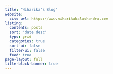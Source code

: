```yaml
---
title: "Niharika's Blog"
website: 
  site-url: https://www.niharikabalachandra.com
listing:
  contents: posts
  sort: "date desc"
  type: grid
  categories: true
  sort-ui: false
  filter-ui: false
  feed: true
page-layout: full
title-block-banner: true
---
```


